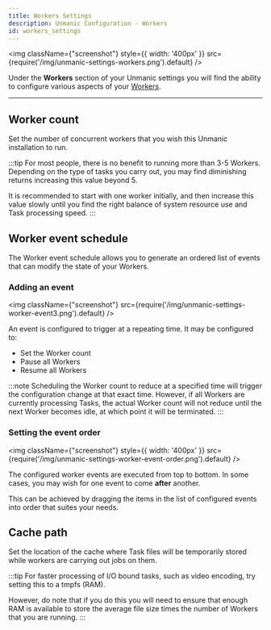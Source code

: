 ```yaml
---
title: Workers Settings
description: Unmanic Configuration - Workers
id: workers_settings
---
```



<img className={"screenshot"} style={{ width: '400px' }} src={require('/img/unmanic-settings-workers.png').default} />

Under the **Workers** section of your Unmanic settings you will find the ability to configure various aspects of your [Workers](/docs/dashboard/workers).

---


## Worker count

Set the number of concurrent workers that you wish this Unmanic installation to run.

:::tip
For most people, there is no benefit to running more than 3-5 Workers.
Depending on the type of tasks you carry out, you may find diminishing returns increasing this value beyond 5.

It is recommended to start with one worker initially, and then increase this value slowly until you find the right
balance of system resource use and Task processing speed.
:::

## Worker event schedule

The Worker event schedule allows you to generate an ordered list of events that can modify the state of your Workers.

### Adding an event

<img className={"screenshot"} src={require('/img/unmanic-settings-worker-event3.png').default} />

An event is configured to trigger at a repeating time.
It may be configured to:
- Set the Worker count
- Pause all Workers
- Resume all Workers


:::note
Scheduling the Worker count to reduce at a specified time will trigger the configuration change at that exact time.
However, if all Workers are currently processing Tasks, the actual Worker count will not reduce until the next Worker
becomes idle, at which point it will be terminated.
:::

### Setting the event order

<img className={"screenshot"} style={{ width: '400px' }} src={require('/img/unmanic-settings-worker-event-order.png').default} />

The configured worker events are executed from top to bottom. In some cases, you may wish for one event to come
**after** another.

This can be achieved by dragging the items in the list of configured events into order that suites your needs.


## Cache path

Set the location of the cache where Task files will be temporarily stored while workers are carrying out jobs on them.

:::tip
For faster processing of I/O bound tasks, such as video encoding, try setting this to a tmpfs (RAM).

However, do note that if you do this you will need to ensure that enough RAM is available to store the average file
size times the number of Workers that you are running.
:::
